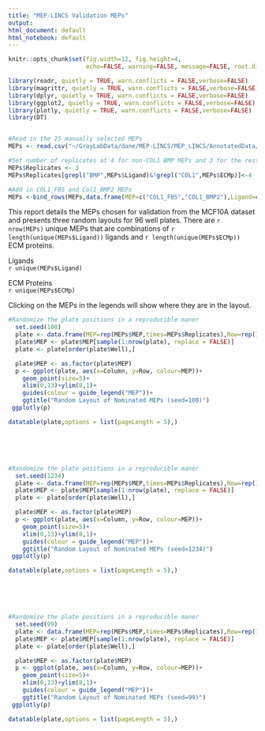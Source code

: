 ```yaml
---
title: "MEP-LINCS Validation MEPs"
output:
html_document: default
html_notebook: default
---
```



```r
knitr::opts_chunk$set(fig.width=12, fig.height=4,
                      echo=FALSE, warning=FALSE, message=FALSE, root.dir="/data/share/dane/MEP-LINCS/MEP_LINCS/Release")
```

```r


library(readr, quietly = TRUE, warn.conflicts = FALSE,verbose=FALSE)
library(magrittr, quietly = TRUE, warn.conflicts = FALSE,verbose=FALSE)
library(dplyr, quietly = TRUE, warn.conflicts = FALSE,verbose=FALSE)
library(ggplot2, quietly = TRUE, warn.conflicts = FALSE,verbose=FALSE)
library(plotly, quietly = TRUE, warn.conflicts = FALSE,verbose=FALSE)
library(DT)


#Read in the 25 manually selected MEPs
MEPs <- read.csv("~/GrayLabData/dane/MEP-LINCS/MEP_LINCS/AnnotatedData/MCF10AMEPSforValidation.csv",stringsAsFactors = FALSE) %>% select(MEP,Ligand,ECMp)

#Set number of replicates at 4 for non-COL1 BMP MEPs and 3 for the rest.
MEPs$Replicates <- 3
MEPs$Replicates[grepl("BMP",MEPs$Ligand)&!grepl("COL1",MEPs$ECMp)]<-4

#Add in COL1_FBS and Col1_BMP2 MEPs
MEPs <-bind_rows(MEPs,data.frame(MEP=c("COL1_FBS","COL1_BMP2"),Ligand=c("FBS","BMP2"),ECMp=c("COL1","COL1"), Replicates=c(5,4)))

```


This report details the MEPs chosen for validation from the MCF10A dataset and presents three random layouts for 96 well plates. There are `r nrow(MEPs)` unique MEPs that are combinations of `r length(unique(MEPs$Ligand))` ligands and `r length(unique(MEPs$ECMp))` ECM proteins. 

Ligands  
`r unique(MEPs$Ligand)`  

ECM Proteins  
`r unique(MEPs$ECMp)`  



Clicking on the MEPs in the legends will show where they are in the layout.  



```r
#Randomize the plate positions in a reproducible maner
  set.seed(100)
  plate <- data.frame(MEP=rep(MEPs$MEP,times=MEPs$Replicates),Row=rep(1:8, each=12),Column=1:12, Well=paste0(rep(LETTERS[1:8],each=12),sprintf("%02d",rep(1:12))), stringsAsFactors = FALSE)
  plate$MEP <- plate$MEP[sample(1:nrow(plate), replace = FALSE)]
  plate <- plate[order(plate$Well),]

  plate$MEP <- as.factor(plate$MEP)
  p <- ggplot(plate, aes(x=Column, y=Row, colour=MEP))+
    geom_point(size=5)+
    xlim(0,13)+ylim(8,1)+
    guides(colour = guide_legend("MEP"))+ 
    ggtitle("Random Layout of Nominated MEPs (seed=100)")
 ggplotly(p)


```

```r
datatable(plate,options = list(pageLength = 5),)

```

<br>  
<br>  
  
  
```r
#Randomize the plate positions in a reproducible maner
  set.seed(1234)
  plate <- data.frame(MEP=rep(MEPs$MEP,times=MEPs$Replicates),Row=rep(1:8, each=12),Column=1:12, Well=paste0(rep(LETTERS[1:8],each=12),sprintf("%02d",rep(1:12))), stringsAsFactors = FALSE)
  plate$MEP <- plate$MEP[sample(1:nrow(plate), replace = FALSE)]
  plate <- plate[order(plate$Well),]

  plate$MEP <- as.factor(plate$MEP)
  p <- ggplot(plate, aes(x=Column, y=Row, colour=MEP))+
    geom_point(size=5)+
    xlim(0,13)+ylim(8,1)+
    guides(colour = guide_legend("MEP"))+ 
    ggtitle("Random Layout of Nominated MEPs (seed=1234)")
 ggplotly(p)


```

```r
datatable(plate,options = list(pageLength = 5),)

```

<br>  
<br>  
  
  
```r
#Randomize the plate positions in a reproducible maner
  set.seed(99)
  plate <- data.frame(MEP=rep(MEPs$MEP,times=MEPs$Replicates),Row=rep(1:8, each=12),Column=1:12, Well=paste0(rep(LETTERS[1:8],each=12),sprintf("%02d",rep(1:12))), stringsAsFactors = FALSE)
  plate$MEP <- plate$MEP[sample(1:nrow(plate), replace = FALSE)]
  plate <- plate[order(plate$Well),]

  plate$MEP <- as.factor(plate$MEP)
  p <- ggplot(plate, aes(x=Column, y=Row, colour=MEP))+
    geom_point(size=5)+
    xlim(0,13)+ylim(8,1)+
    guides(colour = guide_legend("MEP"))+ 
    ggtitle("Random Layout of Nominated MEPs (seed=99)")
 ggplotly(p)


```

```r
datatable(plate,options = list(pageLength = 5),)

```


